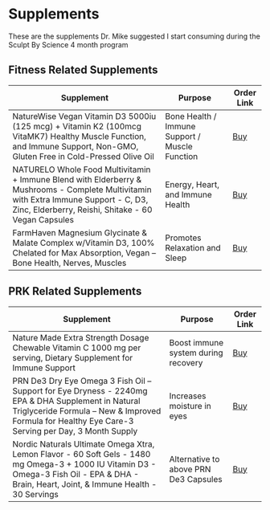 # Supplements
These are the supplements Dr. Mike suggested I start consuming during the Sculpt By Science 4 month program

## Fitness Related Supplements
| Supplement | Purpose | Order Link |
| ----------- | ----------- | ----------- |
| NatureWise Vegan Vitamin D3 5000iu (125 mcg) + Vitamin K2 (100mcg VitaMK7) Healthy Muscle Function, and Immune Support, Non-GMO, Gluten Free in Cold-Pressed Olive Oil | Bone Health / Immune Support / Muscle Function | [Buy](https://www.amazon.com/gp/product/B09K4Q68H9/ref=ppx_yo_dt_b_asin_title_o01_s00?ie=UTF8&psc=1) |
| NATURELO Whole Food Multivitamin + Immune Blend with Elderberry & Mushrooms - Complete Multivitamin with Extra Immune Support - C, D3, Zinc, Elderberry, Reishi, Shitake - 60 Vegan Capsules | Energy, Heart, and Immune Health | [Buy](https://www.amazon.com/gp/product/B094NY91P2/ref=ppx_yo_dt_b_asin_title_o03_s00?ie=UTF8&psc=1) |
| FarmHaven Magnesium Glycinate & Malate Complex w/Vitamin D3, 100% Chelated for Max Absorption, Vegan – Bone Health, Nerves, Muscles | Promotes Relaxation and Sleep | [Buy](https://www.amazon.com/gp/product/B0855JG69W/ref=ppx_yo_dt_b_asin_title_o05_s00?ie=UTF8&psc=1) |


## PRK Related Supplements
| Supplement | Purpose | Order Link |
| ----------- | ----------- | ----------- |
| Nature Made Extra Strength Dosage Chewable Vitamin C 1000 mg per serving, Dietary Supplement for Immune Support | Boost immune system during recovery | [Buy](https://www.amazon.com/dp/B08FNG91XM/ref=redir_mobile_desktop) |
| PRN De3 Dry Eye Omega 3 Fish Oil –Support for Eye Dryness - 2240mg EPA & DHA Supplement in Natural Triglyceride Formula – New & Improved Formula for Healthy Eye Care-3 Serving per Day, 3 Month Supply | Increases moisture in eyes | [Buy](https://www.amazon.com/De3-Dry-Eye-Omega-Benefits/dp/B07ZFX66M9/ref=sr_1_1_sspa) |
| Nordic Naturals Ultimate Omega Xtra, Lemon Flavor - 60 Soft Gels - 1480 mg Omega-3 + 1000 IU Vitamin D3 - Omega-3 Fish Oil - EPA & DHA - Brain, Heart, Joint, & Immune Health - 30 Servings | Alternative to above PRN De3 Capsules | [Buy](https://www.amazon.com/gp/product/B005SV2SCO/ref=ppx_yo_dt_b_asin_title_o00_s01?ie=UTF8&psc=1) |